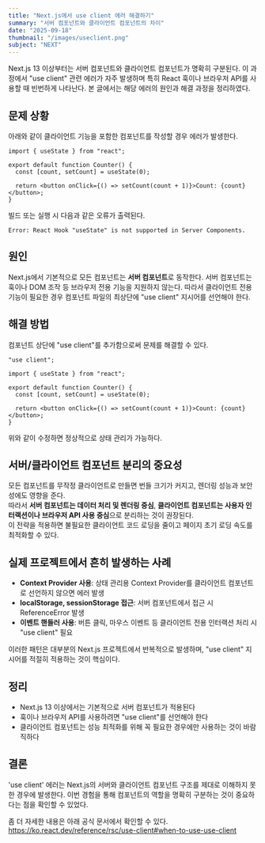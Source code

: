 ```yaml
---
title: "Next.js에서 use client 에러 해결하기"
summary: "서버 컴포넌트와 클라이언트 컴포넌트의 차이"
date: "2025-09-18"
thumbnail: "/images/useclient.png"
subject: "NEXT"
---
```


Next.js 13 이상부터는 서버 컴포넌트와 클라이언트 컴포넌트가 명확히 구분된다. 이 과정에서 "use client" 관련 에러가 자주 발생하며 특히 React 훅이나 브라우저 API를 사용할 때 빈번하게 나타난다. 본 글에서는 해당 에러의 원인과 해결 과정을 정리하였다.

## 문제 상황

아래와 같이 클라이언트 기능을 포함한 컴포넌트를 작성할 경우 에러가 발생한다.

```tsx
import { useState } from "react";

export default function Counter() {
  const [count, setCount] = useState(0);

  return <button onClick={() => setCount(count + 1)}>Count: {count}</button>;
}
```

빌드 또는 실행 시 다음과 같은 오류가 출력된다.

```
Error: React Hook "useState" is not supported in Server Components.
```

## 원인

Next.js에서 기본적으로 모든 컴포넌트는 **서버 컴포넌트**로 동작한다. 서버 컴포넌트는 훅이나 DOM 조작 등 브라우저 전용 기능을 지원하지 않는다. 따라서 클라이언트 전용 기능이 필요한 경우 컴포넌트 파일의 최상단에 "use client" 지시어를 선언해야 한다.

## 해결 방법

컴포넌트 상단에 "use client"를 추가함으로써 문제를 해결할 수 있다.

```tsx
"use client";

import { useState } from "react";

export default function Counter() {
  const [count, setCount] = useState(0);

  return <button onClick={() => setCount(count + 1)}>Count: {count}</button>;
}
```

위와 같이 수정하면 정상적으로 상태 관리가 가능하다.

## 서버/클라이언트 컴포넌트 분리의 중요성

모든 컴포넌트를 무작정 클라이언트로 만들면 번들 크기가 커지고, 렌더링 성능과 보안성에도 영향을 준다.  
따라서 **서버 컴포넌트는 데이터 처리 및 렌더링 중심**, **클라이언트 컴포넌트는 사용자 인터랙션이나 브라우저 API 사용 중심**으로 분리하는 것이 권장된다.  
이 전략을 적용하면 불필요한 클라이언트 코드 로딩을 줄이고 페이지 초기 로딩 속도를 최적화할 수 있다.

## 실제 프로젝트에서 흔히 발생하는 사례

- **Context Provider 사용**: 상태 관리용 Context Provider를 클라이언트 컴포넌트로 선언하지 않으면 에러 발생
- **localStorage, sessionStorage 접근**: 서버 컴포넌트에서 접근 시 ReferenceError 발생
- **이벤트 핸들러 사용**: 버튼 클릭, 마우스 이벤트 등 클라이언트 전용 인터랙션 처리 시 "use client" 필요

이러한 패턴은 대부분의 Next.js 프로젝트에서 반복적으로 발생하며, "use client" 지시어를 적절히 적용하는 것이 핵심이다.

## 정리

- Next.js 13 이상에서는 기본적으로 서버 컴포넌트가 적용된다
- 훅이나 브라우저 API를 사용하려면 "use client"를 선언해야 한다
- 클라이언트 컴포넌트는 성능 최적화를 위해 꼭 필요한 경우에만 사용하는 것이 바람직하다

## 결론

'use client' 에러는 Next.js의 서버와 클라이언트 컴포넌트 구조를 제대로 이해하지 못한 경우에 발생한다. 이번 경험을 통해 컴포넌트의 역할을 명확히 구분하는 것이 중요하다는 점을 확인할 수 있었다.

좀 더 자세한 내용은 아래 공식 문서에서 확인할 수 있다.
https://ko.react.dev/reference/rsc/use-client#when-to-use-use-client
